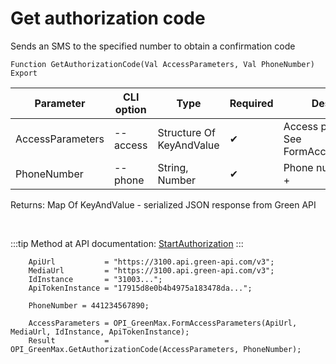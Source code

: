 ﻿---
sidebar_position: 5
description: Get authorization code and other functions to work with Green Max in the Open Integration Package, a free open-source integration library for 1C:Enterprise 8, OneScript and CLI
keywords: [1C, 1С, 1С:Enterprise, 1С:Enterprise 8.3, API, Integration, Services, Exchange, OneScript, CLI, Green Max]
---


# Get authorization code
 Sends an SMS to the specified number to obtain a confirmation code



`Function GetAuthorizationCode(Val AccessParameters, Val PhoneNumber) Export`

  | Parameter | CLI option | Type | Required | Description |
  |-|-|-|-|-|
  | AccessParameters | --access | Structure Of KeyAndValue | &#x2714; | Access parameters. See FormAccessParameters |
  | PhoneNumber | --phone | String, Number | &#x2714; | Phone number without + |

  
  Returns:  Map Of KeyAndValue - serialized JSON response from Green API

<br/>

:::tip
Method at API documentation: [StartAuthorization](https://green-api.com/v3/docs/api/account/StartAuthorization/)
:::
<br/>


```bsl title="1C:Enterprise/OneScript code example"
    ApiUrl           = "https://3100.api.green-api.com/v3";
    MediaUrl         = "https://3100.api.green-api.com/v3";
    IdInstance       = "31003...";
    ApiTokenInstance = "17915d8e0b4b4975a183478da...";

    PhoneNumber = 441234567890;

    AccessParameters = OPI_GreenMax.FormAccessParameters(ApiUrl, MediaUrl, IdInstance, ApiTokenInstance);
    Result           = OPI_GreenMax.GetAuthorizationCode(AccessParameters, PhoneNumber);
```
 




